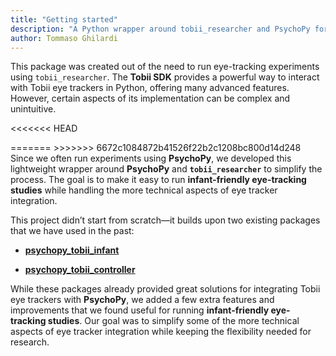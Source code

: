 ```yaml
---
title: "Getting started"
description: "A Python wrapper around tobii_researcher and PsychoPy for easily running eye-tracking experiments with infants and toddlers."
author: Tommaso Ghilardi
---
```


This package was created out of the need to run eye-tracking experiments using `tobii_researcher`. The **Tobii SDK** provides a powerful way to interact with Tobii eye trackers in Python, offering many advanced features. However, certain aspects of its implementation can be complex and unintuitive.

<<<<<<< HEAD


=======
>>>>>>> 6672c1084872b41526f22b2c1208bc800d14d248
Since we often run experiments using **PsychoPy**, we developed this lightweight wrapper around **PsychoPy** and **`tobii_researcher`** to simplify the process. The goal is to make it easy to run **infant-friendly eye-tracking studies** while handling the more technical aspects of eye tracker integration.

This project didn’t start from scratch—it builds upon two existing packages that we have used in the past:

-   [**psychopy_tobii_infant**](https://github.com/yh-luo/psychopy_tobii_infant)

-   [**psychopy_tobii_controller**](https://github.com/hsogo/psychopy_tobii_controller)

While these packages already provided great solutions for integrating Tobii eye trackers with **PsychoPy**, we added a few extra features and improvements that we found useful for running **infant-friendly eye-tracking studies**. Our goal was to simplify some of the more technical aspects of eye tracker integration while keeping the flexibility needed for research.
